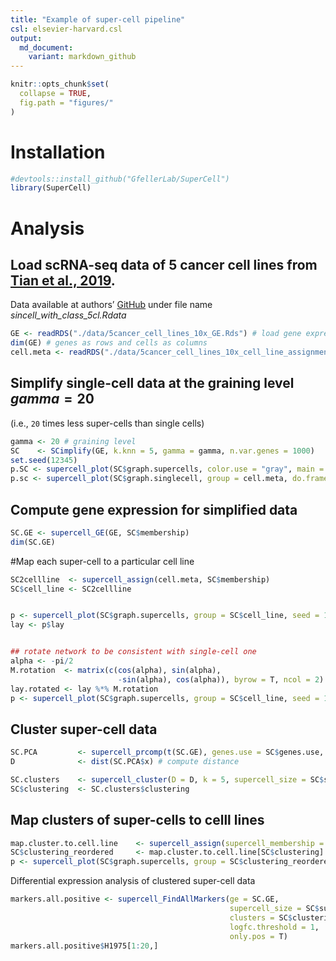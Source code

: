 ```yaml
---
title: "Example of super-cell pipeline"
csl: elsevier-harvard.csl
output:
  md_document:
    variant: markdown_github
---
```



```r
knitr::opts_chunk$set(
  collapse = TRUE,
  fig.path = "figures/"
)
```

# Installation

```r
#devtools::install_github("GfellerLab/SuperCell")
library(SuperCell)

```

# Analysis
## Load scRNA-seq data of 5 cancer cell lines from [Tian et al., 2019](https://doi.org/10.1038/s41592-019-0425-8).
Data available at authors' [GitHub](https://github.com/LuyiTian/sc_mixology/blob/master/data/) under file name *sincell_with_class_5cl.Rdata*

```r
GE <- readRDS("./data/5cancer_cell_lines_10x_GE.Rds") # load gene expression matrix (logcounts)
dim(GE) # genes as rows and cells as columns
cell.meta <- readRDS("./data/5cancer_cell_lines_10x_cell_line_assignment.Rds") # load cell assignment to a cancer cell line
```
## Simplify single-cell data at the graining level $gamma = 20$
(i.e., `20` times less super-cells than single cells)
```r
gamma <- 20 # graining level
SC    <- SCimplify(GE, k.knn = 5, gamma = gamma, n.var.genes = 1000)
set.seed(12345)
p.SC <- supercell_plot(SC$graph.supercells, color.use = "gray", main = paste("Super-cell network, gamma =", gamma), seed = 1) # plot super-cell network
p.sc <- supercell_plot(SC$graph.singlecell, group = cell.meta, do.frames = F, main = paste("Single-cell network, N =", dim(GE)[2]), lay.method = "components") # plot single-cell network
```

## Compute gene expression for simplified data
```r
SC.GE <- supercell_GE(GE, SC$membership)
dim(SC.GE)
```

#Map each super-cell to a particular cell line
```r
SC2cellline  <- supercell_assign(cell.meta, SC$membership)
SC$cell_line <- SC2cellline


p <- supercell_plot(SC$graph.supercells, group = SC$cell_line, seed = 1, main = "Super-cell colored by cell line assignment")
lay <- p$lay


## rotate network to be consistent with single-cell one
alpha <- -pi/2
M.rotation  <- matrix(c(cos(alpha), sin(alpha),
                        -sin(alpha), cos(alpha)), byrow = T, ncol = 2)
lay.rotated <- lay %*% M.rotation
p <- supercell_plot(SC$graph.supercells, group = SC$cell_line, seed = 1, main = "Super-cell colored by cell line assignment", lay = lay.rotated)

```

## Cluster super-cell data
```r
SC.PCA         <- supercell_prcomp(t(SC.GE), genes.use = SC$genes.use, supercell_size = SC$supercell_size, k = 20) #dimensionality reduction 
D              <- dist(SC.PCA$x) # compute distance 

SC.clusters    <- supercell_cluster(D = D, k = 5, supercell_size = SC$supercell_size) # cluster super-cells
SC$clustering  <- SC.clusters$clustering
```

## Map clusters of super-cells to celll lines
```r
map.cluster.to.cell.line    <- supercell_assign(supercell_membership = SC$clustering, clusters  = SC$cell_line)
SC$clustering_reordered     <- map.cluster.to.cell.line[SC$clustering]
p <- supercell_plot(SC$graph.supercells, group = SC$clustering_reordered, seed = 1, main = "Super-cell colored by cluster", lay = lay.rotated)
```


Differential expression analysis of clustered super-cell data 
```r
markers.all.positive <- supercell_FindAllMarkers(ge = SC.GE, 
                                                 supercell_size = SC$supercell_size,
                                                 clusters = SC$clustering_reordered,
                                                 logfc.threshold = 1,
                                                 only.pos = T)
markers.all.positive$H1975[1:20,]
```

